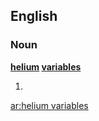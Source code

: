 ==English==

===Noun===
'''[[helium]] [[variables]]'''

# {{plural of|helium variable}}

[[ar:helium variables]]